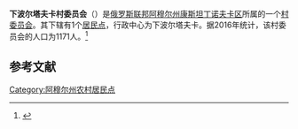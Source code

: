 {{Infobox Settlement
| official_name = 下波尔塔夫卡村委员会
| native_name = Нижнеполтавский сельсовет
| settlement_type = [[村委员会|村委员会]]
| subdivision_type = [[国家|国家]]
| subdivision_type1 = [[俄罗斯行政区划|州]]
| subdivision_type2 = [[区_(苏联)|区]]
| subdivision_name = {{RUS}}
| subdivision_name1 = [[阿穆尔州|阿穆尔州]]
| subdivision_name2 = [[康斯坦丁诺夫卡区|康斯坦丁诺夫卡区]]
| seat_type = 行政中心
| seat = 下波尔塔夫卡
| population_as_of=2016
| population_footnotes = <ref name=amurstat />
| population_total = 1171
| coordinates_display = inline,title
| latd = 49 | latm = 42 | lats = 52 | latNS = N
| longd = 128 | longm = 14 | longs = 12 | longEW = E
| timezone = [[雅库茨克时间|MSK+6]]
| utc_offset = +9
| blank_name = [[俄罗斯市政土地区划代码|OKTMO编码]]
| blank_info = [http://classif.spb.ru/classificators/view/tma.php?st=A&kr=1&kod=10630432 10630432]
}}
'''下波尔塔夫卡村委员会'''（{{lang-ru|Нижнеполтавский сельсовет}}）是[[俄罗斯联邦|俄罗斯联邦]][[阿穆尔州|阿穆尔州]][[康斯坦丁诺夫卡区|康斯坦丁诺夫卡区]]所属的一个[[村委员会|村委员会]]。其下辖有1个[[居民点|居民点]]，行政中心为下波尔塔夫卡。据2016年统计，该村委员会的人口为1171人。<ref name=amurstat>{{cite web |url=http://amurstat.gks.ru/wps/wcm/connect/rosstat_ts/amurstat/resources/d600c10043769f3eb9effbdd898fc419/07_1_4.htm |title=Оценка численности населения по городским округам, муниципальным районам, городским и сельским поселениям Амурской области на 1 января 2016 года |language=ru |accessdate=2016-04-21 |archiveurl=https://www.webcitation.org/6gvsqa6qi?url=http://amurstat.gks.ru/wps/wcm/connect/rosstat_ts/amurstat/resources/d600c10043769f3eb9effbdd898fc419/07_1_4.htm |archivedate=2016-04-21 |deadurl=yes }}</ref>

== 参考文献 ==
{{reflist}}

{{Russia-stub}}

[[Category:阿穆尔州农村居民点|Category:阿穆尔州农村居民点]]